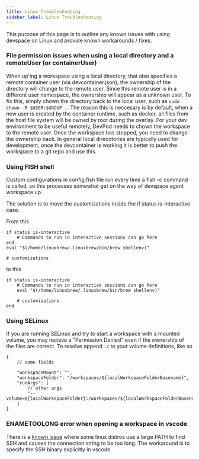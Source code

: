 ```yaml
---
title: Linux Troubleshooting
sidebar_label: Linux Troubleshooting
---
```


This purpose of this page is to outline any known issues with using devspace on Linux and provide known workarounds / fixes.

### File permission issues when using a local directory and a remoteUser (or containerUser)

When up'ing a workspace using a local directory, that also specifies a remote container user (via devcontainer.json), the ownership of the directory will change
to the remote user. Since this remote user is in a different user namespace, the ownership will appear as a unknown user. To fix this, simply chown the directory
back to the local user, such as `sudo chown -R $USER:$GROUP .`. The reason this is neccesary is by default, when a new user is created by the container runtime,
such as docker, all files from the host file system will be owned by root during the overlay. For your dev environment to be useful remotely, DevPod needs to
chown the workspace to the remote user. Once the workspace has stopped, you need to change the ownership back. In general local direcotories are typically used
for development, once the devcontainer is working it is better to push the workspace to a git repo and use this.

### Using FISH shell

Custom configurations in config.fish file run every time a fish -c command is called, so this processes somewhat get on the way of devspace agent workspace up.

The solution is to move the customizations inside the if status is-interactive case.

From this

```
if status is-interactive
    # Commands to run in interactive sessions can go here
end
eval "$(/home/linuxbrew/.linuxbrew/bin/brew shellenv)"

# customizations
```

to this

```
if status is-interactive
    # Commands to run in interactive sessions can go here
    eval "$(/home/linuxbrew/.linuxbrew/bin/brew shellenv)"
    
    # customizations
end
```

### Using SELinux

If you are running SELinux and try to start a workspace with a mounted volume, you may recieve a "Permission Denied" even if the ownership of the files are correct. To resolve
append `:Z` to your volume definitions, like so

```
{
    // some fields

    "workspaceMount": "",
    "workspaceFolder": "/workspaces/${localWorkspaceFolderBasename}",
    "runArgs": [
        // other args
        "--volume=${localWorkspaceFolder}:/workspaces/${localWorkspaceFolderBasename}:Z"
    ]
}
```

### ENAMETOOLONG error when opening a workspace in vscode

There is a [known issue](https://dev.khulnasoft.com/issues/1045) where some linux distros use a large PATH to find SSH and causes the connection string to be too long. The workaround is to specify
the SSH binary explicitly in vscode.